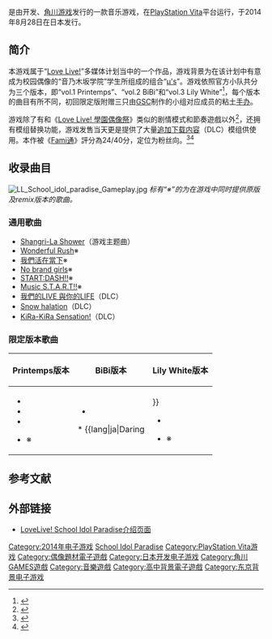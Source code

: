{{NoteTA
| G1=Games
}}
{{Infobox VG
| title = Love Live! 学园偶像天国
| japanese = ラブライブ！School idol paradise
| image = LL SIF logo.png
| caption=
| developer = {{link-ja|Dingo Inc.|ディンゴ_(ゲーム会社)}}
| publisher = [[角川GAMES|角川GAMES]]
| producer =
| designer =
| composer =
| series =
| released = {{Vgrelease|JP|2014年8月28日}}
| genre = [[音樂遊戲|音乐]]
| modes = [[单人电子游戏|單人]]
| platforms = [[PlayStation_Vita|PlayStation Vita]]
}}
{{Vgname|Love Live! 学园偶像天国|ja=ラブライブ！School idol paradise}}是由{{link-ja|Dingo Inc.|ディンゴ_(ゲーム会社)}}开发、[[角川游戏|角川游戏]]发行的一款音乐游戏，在[[PlayStation_Vita|PlayStation Vita]]平台运行，于2014年8月28日在日本发行。

==简介==
本游戏属于“[[Love_Live!|Love Live!]]”多媒体计划当中的一个作品，游戏背景为在该计划中有意成为校园偶像的“音乃木坂学院”学生所组成的组合“[[μ's|μ's]]”。游戏依照官方小队共分为三个版本，即“vol.1 Printemps”、“vol.2 BiBi”和“vol.3 Lily White”<ref>{{cite web|title=秋葉原アイテム巡り - 『ラブライブ! School idol paradise』Vol.1～3が一挙発売! 花澤香菜のライブBDや「ねんどろいど 金剛」もショップにならぶ|url=http://news.mynavi.jp/articles/2014/08/30/akibahobby/|publisher=マイナビ|accessdate=2015-09-20|date=2014-08-30|archive-date=2016-03-05|archive-url=https://web.archive.org/web/20160305224231/http://news.mynavi.jp/articles/2014/08/30/akibahobby/|dead-url=no}}</ref>，每个版本的曲目有所不同，初回限定版附赠三只由[[GSC|GSC]]制作的小组对应成员的粘土[[手办|手办]]。

游戏除了有和《[[Love_Live!_學園偶像祭|Love Live! 學園偶像祭]]》类似的剧情模式和節奏遊戲以外<ref>{{cite web|title=PS Vita『ラブライブ！ スクールアイドルパラダイス』ゲームの流れを初公開|url=http://www.inside-games.jp/article/2014/06/09/77408.html|publisher=インサイド|accessdate=2015-09-20|date=2014-06-09|archive-date=2016-03-04|archive-url=https://web.archive.org/web/20160304204445/http://www.inside-games.jp/article/2014/06/09/77408.html|dead-url=no}}</ref>，还拥有模组替换功能，游戏发售当天更是提供了大量[[追加下载内容|追加下载内容]]（DLC）模组供使用。本作被《[[Fami通|Fami通]]》評分為24/40分，定位为粉丝向。<ref>{{cite web|url=http://comic.qq.com/a/20141031/055333.htm|title=买买买！《Love Live!》PSV攻略本赠新曲|publisher=腾讯|accessdate=2015-09-06|date=2014-10-31|archive-date=2015-12-08|archive-url=https://web.archive.org/web/20151208195650/http://comic.qq.com/a/20141031/055333.htm|dead-url=no}}</ref><ref>{{Cite web|url=https://www.famitsu.com/cominy/?m=pc&a=page_h_title&title_id=29553|script-title=ja:ラブライブ！ School idol paradise|accessdate=2015-12-03|publisher=[[Fami通|Fami通]]|language=ja|archive-date=2015-10-03|archive-url=https://web.archive.org/web/20151003110800/http://www.famitsu.com/cominy/?m=pc&a=page_h_title&title_id=29553|dead-url=no}}</ref>

== 收录曲目 ==
[[File:LL_School_idol_paradise_Gameplay.jpg|thumb]]
''标有“※”的为在游戏中同时提供原版及remix版本的歌曲。''

=== 通用歌曲 ===
* [[Shangri-La_Shower|Shangri-La Shower]]（游戏主题曲）
* [[Wonderful_Rush|Wonderful Rush]]※
* [[我們活在當下|我們活在當下]]※
* [[No_brand_girls|No brand girls]]※
* [[前進→Tomorrow/START:DASH!!|START:DASH!!]]※
* [[Music_S.T.A.R.T!!|Music S.T.A.R.T!!]]※
* [[我們的LIVE_與你的LIFE|我們的LIVE 與你的LIFE]]（DLC）
* [[Snow_halation|Snow halation]]（DLC）
* [[KiRa-KiRa_Sensation!/Happy_maker!|KiRa-KiRa Sensation!]]（DLC）

=== 限定版本歌曲 ===
{| class="prettytable"
! Printemps版本
! BiBi版本
! Lily White版本
|-
|
* {{lang|ja|愛は太陽じゃない?}}
* {{lang|ja|スピカテリブル}}
* {{lang|ja|孤独なHeaven}}
* {{lang|ja|Pure girls project}}※
|
* {{lang|ja|ありふれた悲しみの果て}}
* {{lang|ja|Daring!!}}
* {{lang|ja|まほうつかいはじめました!}}
* {{lang|ja|Cutie Panther}}※
|
* {{lang|ja|私たちは未来の花}}
* {{lang|ja|恋のシグナルRin rin rin!}}
* {{lang|ja|純愛レンズ}}
* {{lang|ja|微熱からMystery}}※
|}

== 参考文献 ==
{{reflist}}

== 外部链接 ==

* [http://d-game.dengeki.com/lovelive/ LoveLive! School Idol Paradise介绍页面] {{Wayback|url=http://d-game.dengeki.com/lovelive/ |date=20160610011003 }} {{ja}}

{{Love Live!}}

{{DEFAULTSORT:Love Live! School Idol Paradise}}
[[Category:2014年电子游戏|Category:2014年电子游戏]]
[[Category:Love_Live!|School Idol Paradise]]
[[Category:PlayStation_Vita游戏|Category:PlayStation Vita游戏]]
[[Category:偶像題材電子遊戲|Category:偶像題材電子遊戲]]
[[Category:日本开发电子游戏|Category:日本开发电子游戏]]
[[Category:角川GAMES遊戲|Category:角川GAMES遊戲]]
[[Category:音樂遊戲|Category:音樂遊戲]]
[[Category:高中背景電子遊戲|Category:高中背景電子遊戲]]
[[Category:东京背景电子游戏|Category:东京背景电子游戏]]